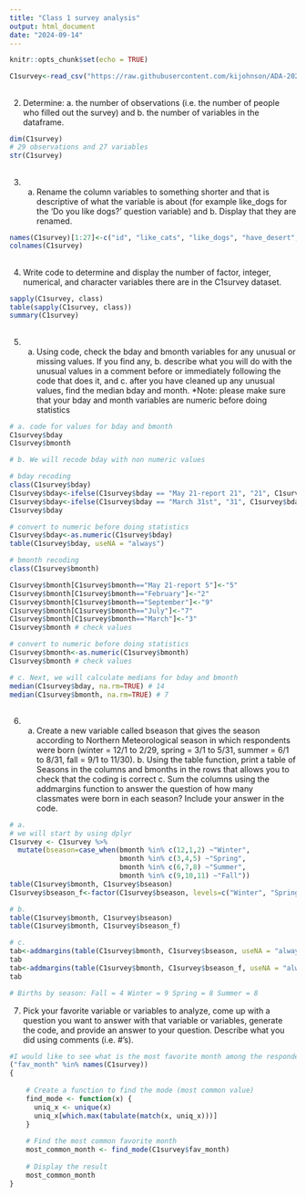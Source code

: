 ```yaml
---
title: "Class 1 survey analysis"
output: html_document
date: "2024-09-14"
---
```


```r
knitr::opts_chunk$set(echo = TRUE)
```

```r
C1survey<-read_csv("https://raw.githubusercontent.com/kijohnson/ADA-2024/main/Class%201%20(Getting%20started%20and%20RR%20I)/Lab/Class%201%20Survey%20Fall%202024_di.csv")
```

##
##
2. Determine: a. the number of observations (i.e. the number of people who filled out the survey) and b. the number of variables in the dataframe.    
```r
dim(C1survey)
# 29 observations and 27 variables
str(C1survey)
```
##
##
 3. a. Rename the column variables to something shorter and that is descriptive of what the variable is about (for example like_dogs for the 'Do you like dogs?' question variable) and b. Display that they are renamed.
```r
names(C1survey)[1:27]<-c("id", "like_cats", "like_dogs", "have_desert", "slogan", "fav_day", "larkORowl", "fav_food", "fav_drink", "fav_season", "fav_month", "hobby", "program", "specialization", "stat_software", "R_exp", "coding_comfort", "coding_length", "top_three","public_health_interest", "fav_num", "bday", "bmonth", "country", "state", "city", "highest_educ_level")
colnames(C1survey)
```
##
##
 4. Write code to determine and display the number of factor, integer, numerical, and character variables there are in the C1survey dataset.
```r
sapply(C1survey, class) 
table(sapply(C1survey, class))
summary(C1survey)
```
##
##
5. a. Using code, check the bday and bmonth variables for any unusual or missing values. If you find any, b. describe what you will do with the unusual values in a comment before or immediately following the code that does it, and c. after you have cleaned up any unusual values, find the median bday and month. *Note: please make sure that your bday and month variables are numeric before doing statistics
```r
# a. code for values for bday and bmonth
C1survey$bday
C1survey$bmonth

# b. We will recode bday with non numeric values

# bday recoding 
class(C1survey$bday)
C1survey$bday<-ifelse(C1survey$bday == "May 21-report 21", "21", C1survey$bday)
C1survey$bday<-ifelse(C1survey$bday == "March 31st", "31", C1survey$bday)
C1survey$bday

# convert to numeric before doing statistics
C1survey$bday<-as.numeric(C1survey$bday)
table(C1survey$bday, useNA = "always") 

# bmonth recoding
class(C1survey$bmonth)

C1survey$bmonth[C1survey$bmonth=="May 21-report 5"]<-"5"
C1survey$bmonth[C1survey$bmonth=="February"]<-"2"
C1survey$bmonth[C1survey$bmonth=="September"]<-"9"
C1survey$bmonth[C1survey$bmonth=="July"]<-"7"
C1survey$bmonth[C1survey$bmonth=="March"]<-"3"
C1survey$bmonth # check values 

# convert to numeric before doing statistics
C1survey$bmonth<-as.numeric(C1survey$bmonth)
C1survey$bmonth # check values 

# c. Next, we will calculate medians for bday and bmonth 
median(C1survey$bday, na.rm=TRUE) # 14 
median(C1survey$bmonth, na.rm=TRUE) # 7
```
##
6. a. Create a new variable called bseason that gives the season according to Northern Meteorological season in which respondents were born (winter = 12/1 to 2/29, spring = 3/1 to 5/31, summer = 6/1 to 8/31, fall = 9/1 to 11/30). b. Using the table function, print a table of Seasons in the columns and bmonths in the rows that allows you to check that the coding is correct c. Sum the columns using the addmargins function to answer the question of how many classmates were born in each season? Include your answer in the code. 
```r
# a.
# we will start by using dplyr
C1survey <- C1survey %>%
  mutate(bseason=case_when(bmonth %in% c(12,1,2) ~"Winter",
                           bmonth %in% c(3,4,5) ~"Spring",
                           bmonth %in% c(6,7,8) ~"Summer",
                           bmonth %in% c(9,10,11) ~"Fall"))
table(C1survey$bmonth, C1survey$bseason)
C1survey$bseason_f<-factor(C1survey$bseason, levels=c("Winter", "Spring", "Summer", "Fall"))

# b. 
table(C1survey$bmonth, C1survey$bseason)
table(C1survey$bmonth, C1survey$bseason_f)

# c.
tab<-addmargins(table(C1survey$bmonth, C1survey$bseason, useNA = "always"), 1)
tab
tab<-addmargins(table(C1survey$bmonth, C1survey$bseason_f, useNA = "always"), 1)
tab

# Births by season: Fall = 4 Winter = 9 Spring = 8 Summer = 8
```
7. Pick your favorite variable or variables to analyze, come up with a question you want to answer with that variable or variables, generate the code, and provide an answer to your question. Describe what you did using comments (i.e. #'s).
```r
#I would like to see what is the most favorite month among the respondents.To find that i will be calculating the mode (most frequent value) for the variable of interest. Here:The most favorite month
("fav_month" %in% names(C1survey)) 
{
    
    # Create a function to find the mode (most common value)
    find_mode <- function(x) {
      uniq_x <- unique(x)
      uniq_x[which.max(tabulate(match(x, uniq_x)))]
    }
    
    # Find the most common favorite month
    most_common_month <- find_mode(C1survey$fav_month)
    
    # Display the result
    most_common_month
}

```

##